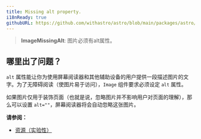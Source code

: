 ```yaml
---
title: Missing alt property.
i18nReady: true
githubURL: https://github.com/withastro/astro/blob/main/packages/astro/src/core/errors/errors-data.ts
---
```


> **ImageMissingAlt**: 图片必须有alt属性。

## 哪里出了问题？

`alt` 属性能让你为使用屏幕阅读器和其他辅助设备的用户提供一段描述图片的文字。为了无障碍阅读（使图片易于访问），`Image` 组件要求必须设定 `alt` 属性。

如果图片仅用于装饰页面（也就是说，忽略图片并不影响用户对页面的理解），那么可以设置 `alt=""`，屏幕阅读器将会自动忽略这张图片。

**请参阅：**

- [资源（实验性）](/zh-cn/guides/images/)

